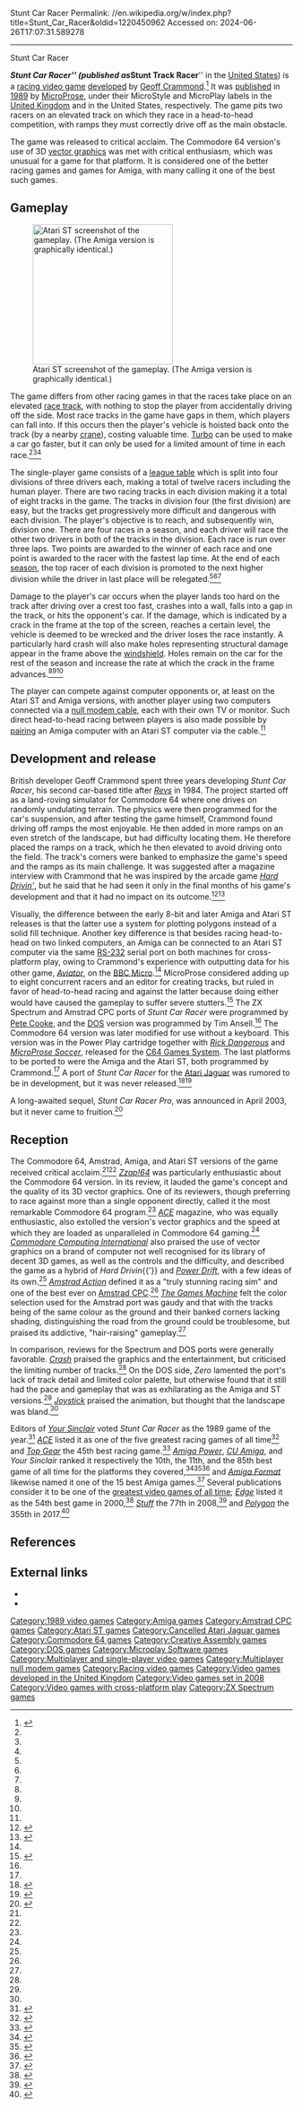 Stunt Car Racer
Permalink: //en.wikipedia.org/w/index.php?title=Stunt_Car_Racer&oldid=1220450962
Accessed on: 2024-06-26T17:07:31.589278



------
Stunt Car Racer
{{Use dmy dates|date=August 2022}}
{{Infobox video game
|title = Stunt Car Racer
|image = Stunt Car Racer Coverart.png
|alt = Stunt Car Racer
|caption = Cover art by Steinar Lund<ref>{{cite web|url=http://www.boxequalsart.com/steinarlundartistpage.html|title=Steinar Lund|work=Box Equals Art|access-date=16 August 2022|archive-url=https://web.archive.org/web/20220815215411/http://www.boxequalsart.com/steinarlundartistpage.html|archive-date=15 August 2022|url-status=live}}</ref>
|developer = {{ubl|[[MicroProse|MicroStyle]]|[[Creative Assembly]] (DOS)}}
|publisher = {{ubl|[[MicroProse|MicroStyle]] <small>(UK)</small>|[[MicroProse|MicroPlay]] <small>(US)</small>}}
|designer = [[Geoff Crammond]]
|engine = 
|released = [[1989 in video gaming|1989]]
|genre = [[Racing video game|Racing]]
|modes = [[Single-player video game|Single-player]], [[Multiplayer video game|multiplayer]]
|platforms = [[Commodore 64]], [[Amiga]], [[Amstrad CPC]], [[Atari ST]], [[DOS]], [[ZX Spectrum]]
}}

'''''Stunt Car Racer''''' (published as '''''Stunt Track Racer''''' in the [[United States]]) is a [[racing video game]] [[video game developer|developed]] by [[Geoff Crammond]].<ref>{{Cite magazine |date=July 2013 |title=The making of... Stunt Car Racer |url=https://archive.org/details/edgeuk125 |magazine=[[Edge (magazine)|Edge]] |pages=[https://archive.org/details/edgeuk125/page/n93 114]–117 |access-date=24 September 2019}}</ref> It was [[video game publisher|published]] in [[1989 in video gaming|1989]] by [[MicroProse]], under their MicroStyle and MicroPlay labels in the [[United Kingdom]] and in the United States, respectively. The game pits two racers on an elevated track on which they race in a head-to-head competition, with ramps they must correctly drive off as the main obstacle.

The game was released to critical acclaim. The Commodore 64 version's use of 3D [[vector graphics]] was met with critical enthusiasm, which was unusual for a game for that platform. It is considered one of the better racing games and games for Amiga, with many calling it one of the best such games.

==Gameplay==
[[File:ST Stunt Car Racer.png|thumb|left|250px|Atari ST screenshot of the gameplay. (The Amiga version is graphically identical.)]]

The game differs from other racing games in that the races take place on an elevated [[race track]], with nothing to stop the player from accidentally driving off the side. Most race tracks in the game have gaps in them, which players can fall into. If this occurs then the player's vehicle is hoisted back onto the track (by a nearby [[crane (machine)|crane]]), costing valuable time. [[Turbo]] can be used to make a car go faster, but it can only be used for a limited amount of time in each race.<ref name="amstrad_arcade" /><ref name="your_sinclair" /><ref name="crash" />

The single-player game consists of a [[league table]] which is split into four divisions of three drivers each, making a total of twelve racers including the human player. There are two racing tracks in each division making it a total of eight tracks in the game. The tracks in division four (the first division) are easy, but the tracks get progressively more difficult and dangerous with each division. The player's objective is to reach, and subsequently win, division one. There are four races in a season, and each driver will race the other two drivers in both of the tracks in the division. Each race is run over three laps. Two points are awarded to the winner of each race and one point is awarded to the racer with the fastest lap time. At the end of each [[season (sport)|season]], the top racer of each division is promoted to the next higher division while the driver in last place will be relegated.<ref name="amstrad_arcade" /><ref name="your_sinclair" /><ref name="crash" />

Damage to the player's car occurs when the player lands too hard on the track after driving over a crest too fast, crashes into a wall, falls into a gap in the track, or hits the opponent's car. If the damage, which is indicated by a crack in the frame at the top of the screen, reaches a certain level, the vehicle is deemed to be wrecked and the driver loses the race instantly. A particularly hard crash will also make holes representing structural damage appear in the frame above the [[windshield]]. Holes remain on the car for the rest of the season and increase the rate at which the crack in the frame advances.<ref name="amstrad_arcade" /><ref name="crash" /><ref name="your_sinclair" />

The player can compete against computer opponents or, at least on the Atari ST and Amiga versions, with another player using two computers connected via a [[null modem cable]], each with their own TV or monitor. Such direct head-to-head racing between players is also made possible by [[cross-platform play|pairing]] an Amiga computer with an Atari ST computer via the cable.<ref name=RetroGamer/>

==Development and release==
British developer Geoff Crammond spent three years developing ''Stunt Car Racer'', his second car-based title after ''[[Revs (video game)|Revs]]'' in 1984. The project started off as a land-roving simulator for Commodore 64 where one drives on randomly undulating terrain. The physics were then programmed for the car's suspension, and after testing the game himself, Crammond found driving off ramps the most enjoyable. He then added in more ramps on an even stretch of the landscape, but had difficulty locating them. He therefore placed the ramps on a track, which he then elevated to avoid driving onto the field. The track's corners were banked to emphasize the game's speed and the ramps as its main challenge. It was suggested after a magazine interview with Crammond that he was inspired by the arcade game ''[[Hard Drivin']]'', but he said that he had seen it only in the final months of his game's development and that it had no impact on its outcome.<ref name=RetroGamer>{{cite magazine|title=In the chair with Geoff Crammond|last=McFerran|first=Damien|magazine=[[Retro Gamer]]|date=6 October 2009|issue=69|pages=83–86}}</ref><ref name=GamesTM>{{cite book|chapter=Retro Interview: Geoff Crammond|title=Retro|publisher=[[GamesTM]]|date=2006|volume=2|pages=114–116|isbn=0-9553032-3-0}}</ref>

Visually, the difference between the early 8-bit and later Amiga and Atari ST releases{{Citation needed|reason=ACE magazine issue 27 of December 1989 suggests on p100 that 16-bit versions came first, with other contemporary magazines listing the Amiga as the lead platform|date=February 2023}} is that the latter use a system for plotting polygons instead of a solid fill technique. Another key difference is that besides racing head-to-head on two linked computers, an Amiga can be connected to an Atari ST computer via the same [[RS-232]] serial port on both machines for cross-platform play, owing to Crammond's experience with outputting data for his other game, ''[[Aviator (video game)|Aviator]]'', on the [[BBC Micro]].<ref name=RetroGamer/> MicroProse considered adding up to eight concurrent racers and an editor for creating tracks, but ruled in favor of head-to-head racing and against the latter because doing either would have caused the gameplay to suffer severe stutters.<ref>{{cite magazine|url=https://archive.org/details/Ace_Magazine_Issue_33a/page/13|title=Games Lack Atmosphere?|department=Prize Letter|magazine=[[ACE (magazine)|ACE]]|date=June 1990|access-date=16 August 2022|issue=33|page=13}}</ref> The ZX Spectrum and Amstrad CPC ports of ''Stunt Car Racer'' were programmed by [[Pete Cooke]], and the [[DOS]] version was programmed by Tim Ansell.<ref name=GamesTM/> The Commodore 64 version was later modified for use without a keyboard. This version was in the Power Play cartridge together with ''[[Rick Dangerous]]'' and ''[[MicroProse Soccer]]'', released for the [[Commodore 64 Games System|C64 Games System]]. The last platforms to be ported to were the Amiga and the Atari ST, both programmed by Crammond.<ref name=GamesTM/> A port of ''Stunt Car Racer'' for the [[Atari Jaguar]] was rumored to be in development, but it was never released.<ref>{{Cite magazine |date=February 1994 |title=Europa! |url=https://archive.org/stream/Gamefan_Vol_2_Issue_03#page/n122/mode/1up |url-status=live |magazine=[[GameFan]] |publisher=Shinno Media |volume=2 |issue=3 |page=123 |archive-url=https://web.archive.org/web/20190104222106/https://archive.org/stream/Gamefan_Vol_2_Issue_03#page/n122/mode/1up |archive-date=4 January 2019 |access-date=4 January 2019}}</ref><ref name="ToadCompuCatalog1994">{{cite magazine|url=https://archive.org/details/ToadComputersCatalog1994/page/n6/mode/1up|title=Jaguar Games and Accessories: New Jaguar Titles! — Many Others Are Coming soon!|magazine=Toad Computers Product Catalog|type=catalog|publisher=Toad Computers|date=1994|page=5}}</ref>

A long-awaited sequel, ''Stunt Car Racer Pro'', was announced in April 2003, but it never came to fruition.<ref>{{Cite web |url=http://uk.gamespot.com/ps2/driving/stuntcarracerpro/news.html?sid=6024666 |title=Stunt Car Racer Pro announced |last=Calvert |first=Justin |date=7 April 2003 |website=[[GameSpot]] |archive-url=https://web.archive.org/web/20070930100926/http://uk.gamespot.com/ps2/driving/stuntcarracerpro/news.html?sid=6024666 |archive-date=30 September 2007}}</ref>

==Reception==
{{Video game reviews
| ACE = 941/1000 (C64)<ref name=ACE-C64>{{cite magazine|url=https://archive.org/details/ACE_Issue_27_1989-12_Future_Publishing_GB/page/n99|title=C64 Stunt Racer|department=Updates|magazine=[[ACE (magazine)|ACE]]|date=|access-date=18 August 2022|issue=27|page=100}}</ref>
| AAction = 96%<ref name="amstrad_arcade">{{Cite magazine |date=August 1990 |title=Stunt Car Racer |url=https://archive.org/details/amstrad-action-059 |magazine=[[Amstrad Action]] |issue=59 |pages=42–44}}</ref>
| CRASH = 87%<ref name="crash">{{Cite magazine |date=January 1990 |title=Stunt Car Racer |url=https://archive.org/details/crash-magazine-72 |magazine=[[Crash (magazine)|Crash]] |issue=72 |page=[https://archive.org/details/crash-magazine-72/page/n53 54]}}</ref>
| CVG = 93% (Amstrad)<ref name=CVG-Amstrad>{{cite magazine|url=https://archive.org/details/Computer_and_Video_Games_Issue_0106/page/57|title=Stunt Car Racer|department=Update|magazine=[[Computer + Video Games]]|date=September 1990|access-date=18 August 2022|issue=106|page=57}}</ref>
| JS = 80% (DOS)<ref name=JS-DOS>{{cite magazine|url=https://archive.org/details/joystick003/page/n144|title=Test: Stunt Car Racer|author=Jeff|magazine=[[Joystick (magazine)|Joystick]]|date=March 1990|access-date=18 August 2022|issue=3|page=145}}</ref>
| SUser = 80%<ref name="sinclair_user">{{Cite magazine |date=December 1989 |title=Stunt Car Racer |url=https://archive.org/details/sinclair-user-magazine-093 |url-status=live |magazine=[[Sinclair User]] |issue=93 |pages=108–109 |archive-url=https://web.archive.org/web/20170319061815/https://archive.org/details/sinclair-user-magazine-093 |archive-date=19 March 2017 |access-date=11 March 2018}}</ref>
| TGM = 91% (C64)<ref name=TGM-C64>{{cite magazine|url=https://archive.org/details/thegamesmachine-25/page/n87/mode/2up?q=%22Stunt+Car+Racer%22|title=Review: Stunt Car Racer|magazine=[[The Games Machine]]|date=December 1989|access-date=18 August 2022|issue=25|page=89}}</ref><br>90% (Amstrad)<ref name=TGM-Amstrad>{{cite magazine|url=https://archive.org/details/The_Games_Machine_Issue_034/page/63|title=Reviews: Stunt Car Racer for Amstrad|last=Lapworth|first=Warren|magazine=[[The Games Machine]]|date=September 1990|access-date=18 August 2022|issue=34|page=63}}</ref>
| YSinclair = 85%<ref name="your_sinclair">{{Cite web |url=http://www.ysrnry.co.uk/articles/stuntcarracer.htm |title=Stunt Car Racer |last=Macdonald |first=Duncan |website=[[Your Sinclair]] |archive-url=https://web.archive.org/web/20001119090000/http://www.ysrnry.co.uk/articles/stuntcarracer.htm |archive-date=19 November 2000 |access-date=20 December 2016}}</ref>
| Z64 = 94% (C64)<br/>92% (AMI)<ref name=Z64>{{cite magazine|url=https://archive.org/details/Zzap64_Magazine_Issue_56/page/n73|title=Review: Stunt Car Racer|magazine=[[Zzap!64]]|date=December 1989|access-date=18 August 2022|issue=56|pages=74–75}}</ref>
| Zero = 82% (DOS)<ref name=Zero-PC>{{cite magazine|url=https://archive.org/details/Zero_Magazine_Issue_06/page/65|title=Review: Stunt Car Racer|magazine=[[Zero (video game magazine)|Zero]]|date=April 1990|access-date=18 August 2022|issue=6|page=65}}</ref>
|rev1=''[[Commodore Computing International]]''
|rev1Score=80% (C64)<ref name=CCI>{{cite web|url=https://archive.org/details/Commodore_Computing_International_990001/page/46|title=Review: Stunt Car Racer for C64|last=Horgan|first=Tony|work=[[Commodore Computing International]]|date=January 1990|access-date=18 August 2022|volume=8|issue=5|page=46}}</ref>
}}

The Commodore 64, Amstrad, Amiga, and Atari ST versions of the game received critical acclaim.<ref name=CVG-Amstrad/><ref name=TGM-C64/> ''[[Zzap!64]]'' was particularly enthusiastic about the Commodore 64 version. In its review, it lauded the game's concept and the quality of its 3D vector graphics. One of its reviewers, though preferring to race against more than a single opponent directly, called it the most remarkable Commodore 64 program.<ref name=Z64/> ''[[ACE (magazine)|ACE]]'' magazine, who was equally enthusiastic, also extolled the version's vector graphics and the speed at which they are loaded as unparalleled in Commodore 64 gaming.<ref name=ACE-C64/> ''[[Commodore Computing International]]'' also praised the use of vector graphics on a brand of computer not well recognised for its library of decent 3D games, as well as the controls and the difficulty, and described the game as a hybrid of ''Hard Drivin''{{'}} and ''[[Power Drift]]'', with a few ideas of its own.<ref name=CCI/> ''[[Amstrad Action]]'' defined it as a "truly stunning racing sim" and one of the best ever on [[Amstrad CPC]].<ref name="amstrad_arcade" /> ''[[The Games Machine]]'' felt the color selection used for the Amstrad port was gaudy and that with the tracks being of the same colour as the ground and their banked corners lacking shading, distinguishing the road from the ground could be troublesome, but praised its addictive, "hair-raising" gameplay.<ref name=TGM-Amstrad/>

In comparison, reviews for the Spectrum and DOS ports were generally favorable. ''[[Crash (magazine)|Crash]]'' praised the graphics and the entertainment, but criticised the limiting number of tracks.<ref name="crash" /> On the DOS side, ''Zero'' lamented the port's lack of track detail and limited color palette, but otherwise found that it still had the pace and gameplay that was as exhilarating as the Amiga and ST versions.<ref name=Zero-PC/> ''[[Joystick (magazine)|Joystick]]'' praised the animation, but thought that the landscape was bland.<ref name=JS-DOS/>

Editors of ''[[Your Sinclair]]'' voted ''Stunt Car Racer'' as the 1989 game of the year.<ref>{{cite magazine|url=https://archive.org/details/Your_Sinclair_053/page/49|title=''YS'' Games of the Year '89|magazine=[[Your Sinclair]]|date=May 1990|access-date=16 August 2022|issue=53|pages=49–51}}</ref> ''[[ACE (magazine)|ACE]]'' listed it as one of the five greatest racing games of all time<ref>{{cite magazine|url=https://archive.org/details/Ace_Magazine_Issue_41a/page/65|title=The ACE guide to the greatest games of all-time – Part 1|magazine=[[ACE (magazine)|ACE]]|date=February 1991|access-date=16 August 2022|issue=41|page=65}}</ref> and ''[[Top Gear (magazine)|Top Gear]]'' the 45th best racing game.<ref>{{cite web|url=https://www.topgear.com/car-news/gaming/these-are-the-top-50-best-ever-driving-games-50-41|title=The top 50 best ever driving games: 50-41|work=[[Top Gear (magazine)|Top Gear]]|date=28 March 2017|access-date=16 August 2022|archive-url=https://web.archive.org/web/20220816062508/https://www.topgear.com/car-news/gaming/these-are-the-top-50-best-ever-driving-games-50-41|archive-date=16 August 2022|url-status=live}}</ref> ''[[Amiga Power]]'', ''[[CU Amiga]]'', and ''Your Sinclair'' ranked it respectively the 10th, the 11th, and the 85th best game of all time for the platforms they covered,<ref name="amiga_power">{{Cite magazine |date=May 1991 |title=All-time top 100 games |url=https://archive.org/details/Amiga_Power_Issue_00_1991-05_Future_Publishing_GB |url-status=live |magazine=[[Amiga Power]] |page=6 |archive-url=https://web.archive.org/web/20170315024435/https://archive.org/details/Amiga_Power_Issue_00_1991-05_Future_Publishing_GB |archive-date=15 March 2017 |access-date=11 March 2018}}</ref><ref>{{cite magazine|url=https://archive.org/details/cuamiga-magazine-086/page/n24|title=The Best 50 Amiga Games Ever|magazine=[[CU Amiga]]|date=April 1997|access-date=16 August 2022|issue=86|page=25}}</ref><ref>{{Cite web |url=http://www.worldofspectrum.org/ystop100.html |title=The official game top 100 of all time |website=World of Spectrum |archive-url=https://web.archive.org/web/20151030232331/http://www.worldofspectrum.org/ystop100.html |archive-date=30 October 2015 |access-date=24 September 2019 |url-status=live}}</ref> and ''[[Amiga Format]]'' likewise named it one of the 15 best Amiga games.<ref>{{cite magazine|url=https://archive.org/details/AmigaFormatMagazine_201902/Amiga_Format_Issue_019_1991_02_Future_Publishing_GB/page/n109|title=The 15 Best Games of All Time|magazine=[[Amiga Format]]|date=February 1991|access-date=16 August 2022|issue=19|page=110}}</ref> Several publications consider it to be one of the [[List of video games considered the best|greatest video games of all time]]; ''[[Edge (magazine)|Edge]]'' listed it as the 54th best game in 2000,<ref>{{cite magazine|url=https://archive.org/details/Edge_Gaming/Edge%20Gaming%20Magazine%20080/page/n46|title=The 100 best games of all time|magazine=[[Edge (magazine)|Edge]]|date=January 2000|access-date=16 August 2022|issue=80|page=60}}</ref> ''[[Stuff (magazine)|Stuff]]'' the 77th in 2008,<ref>{{cite magazine|title=100 Greatest Games|magazine=[[Stuff (magazine)|Stuff]]|date=October 2008|pages=116–126}}</ref> and ''[[Polygon (website)|Polygon]]'' the 355th in 2017.<ref>{{cite web|url=https://www.polygon.com/features/2017/11/28/16689522/polygon-500-best-games-of-all-time-400-301|title=The 500 best games of all time: 400-301|work=[[Polygon (website)|Polygon]]|date=28 November 2017|access-date=16 August 2022|archive-url=https://web.archive.org/web/20220815221819/https://www.polygon.com/features/2017/11/28/16689522/polygon-500-best-games-of-all-time-400-301|archive-date=15 August 2022|url-status=live}}</ref>

== References ==
{{Reflist}}

==External links==
* {{moby game|id=/stunt-track-racer}}
* {{WoS game|id=0004969}}

{{Authority control}}

{{DEFAULTSORT:Stunt Car Racer}}
[[Category:1989 video games]]
[[Category:Amiga games]]
[[Category:Amstrad CPC games]]
[[Category:Atari ST games]]
[[Category:Cancelled Atari Jaguar games]]
[[Category:Commodore 64 games]]
[[Category:Creative Assembly games]]
[[Category:DOS games]]
[[Category:Microplay Software games]]
[[Category:Multiplayer and single-player video games]]
[[Category:Multiplayer null modem games]]
[[Category:Racing video games]]
[[Category:Video games developed in the United Kingdom]]
[[Category:Video games set in 2008]]
[[Category:Video games with cross-platform play]]
[[Category:ZX Spectrum games]]